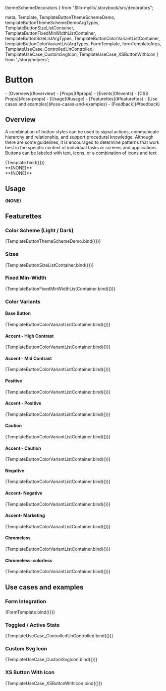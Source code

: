 

  themeSchemeDecorators
} from "$lib-mylib/.storybook/src/decorators";


  meta,
  Template,
  TemplateButtonThemeSchemeDemo,
  templateButtonThemeSchemeDemoArgTypes,
  TemplateButtonSizeListContainer,
  TemplateButtonFixedMinWidthListContainer,
  templateButtonSizeListArgTypes,
  TemplateButtonColorVariantListContainer,
  templateButtonColorVariantListArgTypes,
  FormTemplate,
  formTemplateArgs,
  TemplateUseCase_ControlledUnControlled,
  TemplateUseCase_CustomSvgIcon,
  TemplateUseCase_XSButtonWithIcon
} from './story/helpers';

<Meta
  title={meta.title}
  component='mylib-button'
  parameters={meta.parameters}
/>

# Button

<Section>
- [Overview](#overview)
- [Props](#props)
- [Events](#events)
- [CSS Props](#css-props)
- [Usage](#usage)
- [Featurettes](#featurettes)
- [Use cases and examples](#use-cases-and-examples)
- [Feedback](#feedback)
</Section>

## Overview

A combination of button styles can be used to signal actions, communicate hierarchy and relationship, and support procedural knowledge. Although there are some guidelines, it is encouraged to determine patterns that work best in the specific context of individual tasks or screens and applications. Buttons can be labeled with text, icons, or a combination of icons and text.

<Canvas withToolbar>
  <Story
    name="Overview"
    argTypes={{...argTypes}}
    cssprops={{...cssProperties}}>
    {Template.bind({})}
  </Story>
</Canvas>

<SectionDivider />

<Section title="Props">
  <ArgsTable story={PRIMARY_STORY} />
</Section>

<Section title="Events">
**(NONE)**
</Section>

<Section title="CSS Props">
**(NONE)**
  <CssPropsBlock />
</Section>

## Usage
**(NONE)**

<SectionDivider />

## Featurettes

### Color Scheme (Light / Dark)
<Story
  name="Color Scheme (Light / Dark)"
  argTypes={{...templateButtonThemeSchemeDemoArgTypes}}
  decorators={themeSchemeDecorators}>
  {TemplateButtonThemeSchemeDemo.bind({})}
</Story>

### Sizes
<Canvas>
  <Story
    name="Sizes"
    argTypes={{...templateButtonSizeListArgTypes}}>
    {TemplateButtonSizeListContainer.bind({})}
  </Story>
</Canvas>

### Fixed Min-Width
<Canvas>
  <Story
    name="Fixed Min-Width"
    argTypes={{...templateButtonSizeListArgTypes}}>
    {TemplateButtonFixedMinWidthListContainer.bind({})}
  </Story>
</Canvas>

### Color Variants

#### Base Button
<Canvas>
  <Story
    name="Base"
    argTypes={{...templateButtonColorVariantListArgTypes}}>
    {TemplateButtonColorVariantListContainer.bind({})}
  </Story>
</Canvas>

#### Accent - High Contrast
<Canvas>
  <Story
    name="Accent - High Contrast"
    args={{
      variant: 'accent-high-contrast',
    }}
    argTypes={{...templateButtonColorVariantListArgTypes}}
    cssprops={{...cssProperties}}>
    {TemplateButtonColorVariantListContainer.bind({})}
  </Story>
</Canvas>

#### Accent - Mid Contrast
<Canvas>
  <Story
    name="Accent - Mid Contrast"
    args={{
      variant: 'accent-mid-contrast',
    }}
    argTypes={{...templateButtonColorVariantListArgTypes}}>
    {TemplateButtonColorVariantListContainer.bind({})}
  </Story>
</Canvas>

#### Positive
<Canvas>
  <Story
    name="Positive"
    args={{
      variant: 'positive',
    }}
    argTypes={{...templateButtonColorVariantListArgTypes}}>
    {TemplateButtonColorVariantListContainer.bind({})}
  </Story>
</Canvas>

#### Accent - Positive
<Canvas>
  <Story
    name="Accent - Positive"
    args={{
      variant: 'accent-positive',
    }}
    argTypes={{...templateButtonColorVariantListArgTypes}}
    cssprops={{...cssProperties}}>
    {TemplateButtonColorVariantListContainer.bind({})}
  </Story>
</Canvas>

#### Caution
<Canvas>
  <Story
    name="Caution"
    args={{
      variant: 'caution',
    }}
    argTypes={{...templateButtonColorVariantListArgTypes}}
    cssprops={{...cssProperties}}>
    {TemplateButtonColorVariantListContainer.bind({})}
  </Story>
</Canvas>

#### Accent - Caution
<Canvas>
  <Story
    name="Accent - Caution"
    args={{
      variant: 'accent-caution',
    }}
    argTypes={{...templateButtonColorVariantListArgTypes}}>
    {TemplateButtonColorVariantListContainer.bind({})}
  </Story>
</Canvas>

#### Negative
<Canvas>
  <Story
    name="Negative"
    args={{
      variant: 'negative',
    }}
    argTypes={{...templateButtonColorVariantListArgTypes}}>
    {TemplateButtonColorVariantListContainer.bind({})}
  </Story>
</Canvas>

#### Accent- Negative
<Canvas>
  <Story
    name="Accent- Negative"
    args={{
      variant: 'accent-negative',
    }}
    argTypes={{...templateButtonColorVariantListArgTypes}}>
    {TemplateButtonColorVariantListContainer.bind({})}
  </Story>
</Canvas>

#### Accent- Marketing
<Canvas>
  <Story
    name="Accent- Marketing"
    args={{
      variant: 'accent-marketing',
    }}
    argTypes={{...templateButtonColorVariantListArgTypes}}>
    {TemplateButtonColorVariantListContainer.bind({})}
  </Story>
</Canvas>

#### Chromeless
<Canvas>
  <Story
    name="Chromeless"
    args={{
      variant: 'chromeless',
    }}
    argTypes={{...templateButtonColorVariantListArgTypes}}>
    {TemplateButtonColorVariantListContainer.bind({})}
  </Story>
</Canvas>

#### Chromeless-colorless
<Canvas>
  <Story
    name="Chromeless-colorless"
    args={{
      variant: 'chromeless-colorless',
    }}
    argTypes={{...templateButtonColorVariantListArgTypes}}>
    {TemplateButtonColorVariantListContainer.bind({})}
  </Story>
</Canvas>

<SectionDivider />

## Use cases and examples

### Form Integration
<Canvas>
  <Story
    name="Form Integration"
    args={formTemplateArgs}>
    {FormTemplate.bind({})}
  </Story>
</Canvas>

### Toggled / Active State

<Canvas>
  <Story
    name="Case - Toggled / Active State"
    args={{ toggled: true }}>
    {TemplateUseCase_ControlledUnControlled.bind({})}
  </Story>
</Canvas>

### Custom Svg Icon

<Canvas>
  <Story
    name="Case - Custom Svg Icon"
    args={{ toggled: true }}>
    {TemplateUseCase_CustomSvgIcon.bind({})}
  </Story>
</Canvas>


### XS Button With Icon

<Canvas>
  <Story
    name="Case - XS Button With Icon"
    args={{ toggled: true }}>
    {TemplateUseCase_XSButtonWithIcon.bind({})}
  </Story>
</Canvas>
